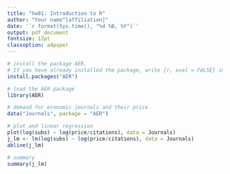 ---
title: "hw01: Introduction to R"
author: "Your name^[affiliation]"
date: '`r format(Sys.time(), "%d %B, %Y")`'
output: pdf_document
fontsize: 12pt
classoption: a4paper
---

```{r}
# install the package AER. 
# If you have already installed the package, write {r, eval = FALSE} instead of {r}
install.packages("AER")
```


```{r, include=FALSE}
# load the AER package
library(AER)
```

```{r}
# demand for economic journals and their price
data("Journals", package = "AER")
```


```{r}
# plot and linear regression 
plot(log(subs) ~ log(price/citations), data = Journals)
j_lm <- lm(log(subs) ~ log(price/citations), data = Journals)
abline(j_lm)
```


```{r}
# summary
summary(j_lm)
```

